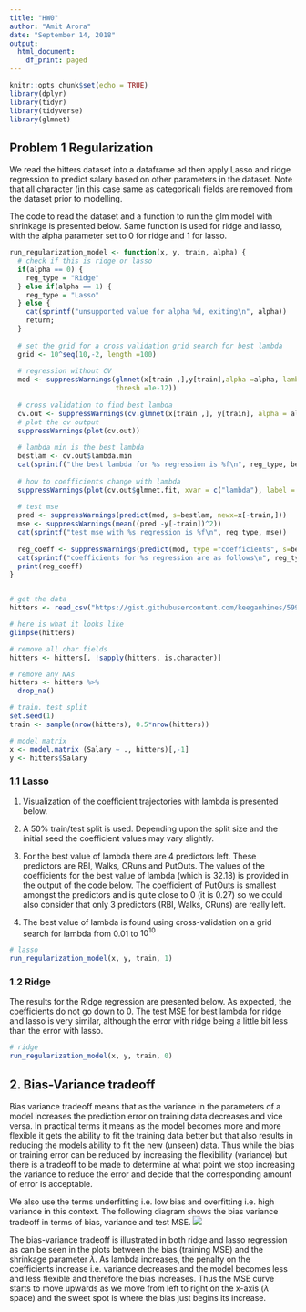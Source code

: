 ---
title: "HW0"
author: "Amit Arora"
date: "September 14, 2018"
output:
  html_document:
    df_print: paged
---




```{r setup, include=FALSE}
knitr::opts_chunk$set(echo = TRUE)
library(dplyr)
library(tidyr)
library(tidyverse)
library(glmnet)
```

## Problem 1 Regularization

We read the hitters dataset into a dataframe ad then apply Lasso and ridge regression to predict salary based on other parameters in the dataset. Note that all character (in this case same as categorical) fields are removed from the dataset prior to modelling.

The code to read the dataset and a function to run the glm model with shrinkage is presented below. Same function is used for ridge and lasso, with the alpha parameter set to 0 for ridge and 1 for lasso.
```{r cars}
run_regularization_model <- function(x, y, train, alpha) {
  # check if this is ridge or lasso
  if(alpha == 0) {
    reg_type = "Ridge"
  } else if(alpha == 1) {
    reg_type = "Lasso"
  } else {
    cat(sprintf("unsupported value for alpha %d, exiting\n", alpha))
    return;
  }
  
  # set the grid for a cross validation grid search for best lambda
  grid <- 10^seq(10,-2, length =100)
  
  # regression without CV
  mod <- suppressWarnings(glmnet(x[train ,],y[train],alpha =alpha, lambda =grid ,
                          thresh =1e-12))
  
  # cross validation to find best lambda
  cv.out <- suppressWarnings(cv.glmnet(x[train ,], y[train], alpha = alpha))
  # plot the cv output
  suppressWarnings(plot(cv.out))
  
  # lambda min is the best lambda
  bestlam <- cv.out$lambda.min
  cat(sprintf("the best lambda for %s regression is %f\n", reg_type, bestlam))
  
  # how to coefficients change with lambda
  suppressWarnings(plot(cv.out$glmnet.fit, xvar = c("lambda"), label = TRUE))
  
  # test mse 
  pred <- suppressWarnings(predict(mod, s=bestlam, newx=x[-train,]))
  mse <- suppressWarnings(mean((pred -y[-train])^2))
  cat(sprintf("test mse with %s regression is %f\n", reg_type, mse))
  
  reg_coeff <- suppressWarnings(predict(mod, type ="coefficients", s=bestlam))
  cat(sprintf("coefficients for %s regression are as follows\n", reg_type))
  print(reg_coeff)
}


# get the data
hitters <- read_csv("https://gist.githubusercontent.com/keeganhines/59974f1ebef97bbaa44fb19143f90bad/raw/d9bcf657f97201394a59fffd801c44347eb7e28d/Hitters.csv")

# here is what it looks like
glimpse(hitters)

# remove all char fields
hitters <- hitters[, !sapply(hitters, is.character)]

# remove any NAs
hitters <- hitters %>%
  drop_na()

# train. test split
set.seed(1)
train <- sample(nrow(hitters), 0.5*nrow(hitters))

# model matrix
x <- model.matrix (Salary ~ ., hitters)[,-1]
y <- hitters$Salary
```

### 1.1 Lasso

1. Visualization of the coefficient trajectories with lambda is presented below. 

2. A 50% train/test split is used. Depending upon the split size and the initial seed the coefficient values may vary slightly.

3. For the best value of lambda there are 4 predictors left. These predictors are RBI, Walks, CRuns and PutOuts. The values of the coefficients for the best value of lambda (which is 32.18) is provided in the output of the code below. The coefficient of PutOuts is smallest amongst the predictors and is quite close to 0 (it is 0.27) so we could also consider that only 3 predictors (RBI, Walks, CRuns) are really left.

4. The best value of lambda is found using cross-validation on a grid search for lambda from 0.01 to $10^{10}$

```{r, echo=T}
# lasso
run_regularization_model(x, y, train, 1)
```

### 1.2 Ridge

The results for the Ridge regression are presented below. As expected, the coefficients do not go down to 0. The test MSE for best lambda for ridge and lasso is very similar, although the error with ridge being a little bit less than the error with lasso.

```{r, echo=T}
# ridge
run_regularization_model(x, y, train, 0)
```

## 2. Bias-Variance tradeoff

Bias variance tradeoff means that as the variance in the parameters of a model increases the prediction error on training data decreases and vice versa. In practical terms it means as the model becomes more and more flexible it gets the ability to fit the training data better but that also results in reducing the models ability to fit the new (unseen) data. Thus while the bias or training error can be reduced by increasing the flexibility (variance) but there is a tradeoff to be made to determine at what point we stop increasing the variance to reduce the error and decide that the corresponding amount of error is acceptable. 

We also use the terms underfitting i.e. low bias and overfitting i.e. high variance in this context. The following diagram shows the bias variance tradeoff in terms of bias, variance and test MSE.
![](bv.png)

The bias-variance tradeoff is illustrated in both ridge and lasso regression as can be seen  in the plots between the bias (training MSE) and the shrinkage parameter $\lambda$. As lambda increases, the penalty on the coefficients increase i.e. variance decreases and the model becomes less and less flexible and therefore the bias increases. Thus the MSE curve starts to move upwards as we move from left to right on the x-axis ($\lambda$ space) and the sweet spot is where the bias just begins its increase.